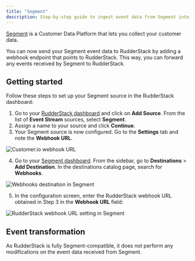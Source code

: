 ```yaml
---
title: "Segment"
description: Step-by-step guide to ingest event data from Segment into RudderStack
---
```


[Segment](https://segment.com) is a Customer Data Platform that lets you collect your customer data.

You can now send your Segment event data to RudderStack by adding a webhook endpoint that points to RudderStack. This way, you can forward any events received by Segment to RudderStack.

## Getting started

Follow these steps to set up your Segment source in the RudderStack dashboard:

1. Go to your [RudderStack dashboard](https://app.rudderstack.com/) and click on **Add Source**. From the list of **Event Stream** sources, select **Segment**.
2. Assign a name to your source and click **Continue**.
3. Your Segment source is now configured. Go to the **Settings** tab and note the **Webhook URL**.

<img src="../../assets/event-stream-sources/segment-webhook-url.png" alt="Customer.io webhook URL" />

4. Go to your [Segment dashboard](https://app.segment.com/workspaces). From the sidebar, go to **Destinations** > **Add Destination**. In the destinations catalog page, search for **Webhooks**.

<img src="../../assets/event-stream-sources/segment-3.png" alt="Webhooks destination in Segment" />

5. In the configuration screen, enter the RudderStack webhook URL obtained in Step 3 in the **Webhook URL** field:

<img src="../../assets/event-stream-sources/segment-4.png" alt="RudderStack webhook URL setting in Segment" />

## Event transformation

As RudderStack is fully Segment-compatible, it does not perform any modifications on the event data received from Segment.